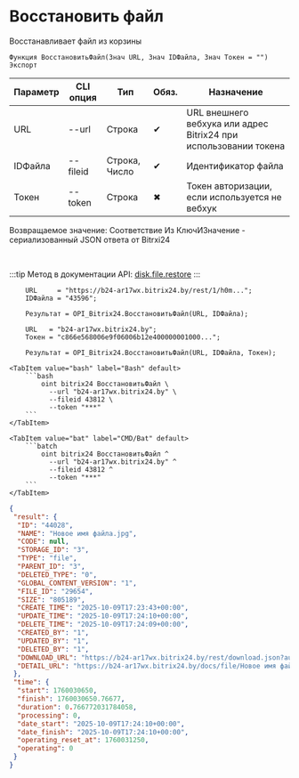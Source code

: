﻿---
sidebar_position: 7
description: Восстановить файл и другие функции для работы с Bitrix24 в Открытом пакете интеграций - бесплатной open-source библиотеке интеграций для 1С:Предприятие 8, OneScript и CLI
keywords: [1C, 1С, 1С:Предприятие, 1С:Предприятие 8.3, API, Интеграция, Сервисы, Обмен, OneScript, CLI, Bitrix24]
---


# Восстановить файл
 Восстанавливает файл из корзины



`Функция ВосстановитьФайл(Знач URL, Знач IDФайла, Знач Токен = "") Экспорт`

  | Параметр | CLI опция | Тип | Обяз. | Назначение |
  |-|-|-|-|-|
  | URL | --url | Строка | &#x2714; | URL внешнего вебхука или адрес Bitrix24 при использовании токена |
  | IDФайла | --fileid | Строка, Число | &#x2714; | Идентификатор файла |
  | Токен | --token | Строка | &#x2716; | Токен авторизации, если используется не вебхук |

  
  Возвращаемое значение:   Соответствие Из КлючИЗначение - сериализованный JSON ответа от Bitrxi24

<br/>

:::tip
Метод в документации API: [disk.file.restore](https://dev.1c-bitrix.ru/rest_help/disk/file/disk_file_restore.php)
:::
<br/>


```bsl title="Пример использования для 1С:Предприятие/OneScript"
    URL     = "https://b24-ar17wx.bitrix24.by/rest/1/h0m...";
    IDФайла = "43596";

    Результат = OPI_Bitrix24.ВосстановитьФайл(URL, IDФайла);

    URL   = "b24-ar17wx.bitrix24.by";
    Токен = "c866e568006e9f06006b12e400000001000...";

    Результат = OPI_Bitrix24.ВосстановитьФайл(URL, IDФайла, Токен);
```
    

 <Tabs>
  
    <TabItem value="bash" label="Bash" default>
        ```bash
            oint bitrix24 ВосстановитьФайл \
              --url "b24-ar17wx.bitrix24.by" \
              --fileid 43812 \
              --token "***"
        ```
    </TabItem>
  
    <TabItem value="bat" label="CMD/Bat" default>
        ```batch
            oint bitrix24 ВосстановитьФайл ^
              --url "b24-ar17wx.bitrix24.by" ^
              --fileid 43812 ^
              --token "***"
        ```
    </TabItem>
</Tabs>


```json title="Результат"
{
 "result": {
  "ID": "44028",
  "NAME": "Новое имя файла.jpg",
  "CODE": null,
  "STORAGE_ID": "3",
  "TYPE": "file",
  "PARENT_ID": "3",
  "DELETED_TYPE": "0",
  "GLOBAL_CONTENT_VERSION": "1",
  "FILE_ID": "29654",
  "SIZE": "805189",
  "CREATE_TIME": "2025-10-09T17:23:43+00:00",
  "UPDATE_TIME": "2025-10-09T17:24:10+00:00",
  "DELETE_TIME": "2025-10-09T17:24:09+00:00",
  "CREATED_BY": "1",
  "UPDATED_BY": "1",
  "DELETED_BY": "1",
  "DOWNLOAD_URL": "https://b24-ar17wx.bitrix24.by/rest/download.json?auth=4cfde768006e9f06006b12e40000000100000716fb40795b959fbacafadf445910329b&token=disk%7CaWQ9NDQwMjgmXz0xbFNqYjFRMU16eFpYNzdpVkpCMUVMb0VscjBaaHowMw%3D%3D%7CImRvd25sb2FkfGRpc2t8YVdROU5EUXdNamdtWHoweGJGTnFZakZSTVUxNmVGcFlOemRwVmtwQ01VVk1iMFZzY2pCYWFIb3dNdz09fDRjZmRlNzY4MDA2ZTlmMDYwMDZiMTJlNDAwMDAwMDAxMDAwMDA3MTZmYjQwNzk1Yjk1OWZiYWNhZmFkZjQ0NTkxMDMyOWIi.soYSPJSf1tDnuLhKY439mBl%2F7J6uIXA%2BgBIlUVopVG0%3D",
  "DETAIL_URL": "https://b24-ar17wx.bitrix24.by/docs/file/Новое имя файла.jpg"
 },
 "time": {
  "start": 1760030650,
  "finish": 1760030650.76677,
  "duration": 0.766772031784058,
  "processing": 0,
  "date_start": "2025-10-09T17:24:10+00:00",
  "date_finish": "2025-10-09T17:24:10+00:00",
  "operating_reset_at": 1760031250,
  "operating": 0
 }
}
```
